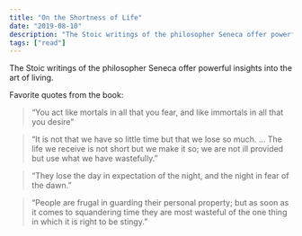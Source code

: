 ```yaml
---
title: "On the Shortness of Life"
date: "2019-08-10"
description: "The Stoic writings of the philosopher Seneca offer powerful insights into the art of living."
tags: ["read"]
---
```


The Stoic writings of the philosopher Seneca offer powerful insights into the art of living.

Favorite quotes from the book:

> “You act like mortals in all that you fear, and like immortals in all that you desire”

> “It is not that we have so little time but that we lose so much. ... The life we receive is not short but we make it so; we are not ill provided but use what we have wastefully.”

> “They lose the day in expectation of the night, and the night in fear of the dawn.”

> “People are frugal in guarding their personal property; but as soon as it comes to squandering time they are most wasteful of the one thing in which it is right to be stingy.”

